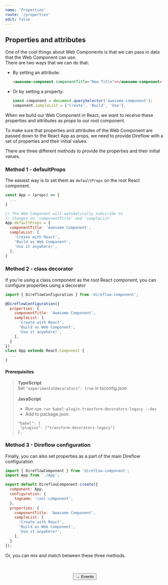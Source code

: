 ```yaml
---
name: 'Properties'
route: '/properties'
edit: false
---
```



## Properties and attributes
One of the cool things about Web Components is that we can pass in data that the Web Component can use.  
There are two ways that we can do that:
- By setting an attribute:
  ```html
  <awesome-component componentTitle="New Title"></awesome-component>
  ```
- Or by setting a property:
  ```javascript
  const component = document.querySelector('awesome-component');
  component.sampleList = ['Create', 'Build', 'Use'],
  ```

When we build our Web Component in React, we want to receive these properties and attributes as *props* to our root component.  
  
To make sure that properties and attributes of the Web Component are passed down to the React App as props, we need to provide Direflow with a set of properties and their initial values.
  
There are three different methods to provide the properties and their initial values.  

### Method 1 - defaultProps
The easiest way is to set them as `defaultProps` on the root React component.

```javascript
const App = (props) => {
  ...
}

// The Web Component will automatically subscribe to 
// changes on 'componentTitle' and 'sampleList'
App.defaultProps = {
  componentTitle: 'Awesome Component',
  sampleList: [
    'Create with React',
    'Build as Web Component',
    'Use it anywhere!',
  ],
}
```

### Method 2 - class decorator
If you're using a class component as the root React component, you can configure properties using a decorator

```javascript
import { DireflowConfiguration } from 'direflow-component';

@DireflowConfiguration({
  properties: {
    componentTitle: 'Awesome Component',
    sampleList: [
      'Create with React',
      'Build as Web Component',
      'Use it anywhere!',
    ],
  }
})
class App extends React.Component {
  ...
}
```
#### Prerequisites
> **TypeScript**  
> Set `"experimentalDecorators": true` in tsconfig.json  
> &nbsp;  
> **JavaScript**  
> - Run `npm run babel-plugin-transform-decorators-legacy --dev`  
> - Add to package.json:
>  ```
>  "babel": {
>   "plugins": ["transform-decorators-legacy"]
>  },
>  ```

### Method 3 - Direflow configuration
Finally, you can also set properties as a part of the main Direflow configuration

```javascript
import { DireflowComponent } from 'direflow-component';
import App from './App';

export default DireflowComponent.create({
  component: App,
  configuration: {
    tagname: 'cool-component',
  },
  properties: {
    componentTitle: 'Awesome Component',
    sampleList: [
      'Create with React',
      'Build as Web Component',
      'Use it anywhere!',
    ],
  }
});
```

Or, you can mix and match between these three methods.

<br />
<br />

<span style="display: flex; justify-content: center">
  <Link to='/events'>
    <Button>→ Events</Button>
  </Link>
</span>